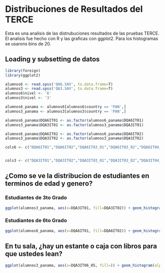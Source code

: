 # Distribuciones de Resultados del TERCE

Esta es una analisis de las distrubuciones resultados de las pruebas TERCE. El analisis fue hecho con R y las graficas con ggplot2.
Para los histogramas se usarons bins de 20.

## Loading y subsetting de datos
```r
library(foreign)
library(ggplot2)

alumnos6 <- read.spss('QA6.SAV', to.data.frame=T)
alumnos3 <- read.spss('QA3.SAV', to.data.frame=T)
alumnos6$nivel <- '6'
alumnos3$nivel <- '3'

alumnos6_panama <- alumnos6[alumnos6$country == 'PAN',]
alumnos3_panama <- alumnos3[alumnos3$country == 'PAN',]

alumnos6_panama$DQA6IT01 <- as.factor(alumnos6_panama$DQA6IT01)
alumnos3_panama$DQA3IT01 <- as.factor(alumnos3_panama$DQA3IT01)

alumnos6_panama$DQA6IT02 <- as.factor(alumnos6_panama$DQA6IT02)
alumnos3_panama$DQA3IT02 <- as.factor(alumnos3_panama$DQA3IT02)

cols6 <- c("DQA6IT01","DQA6IT02","DQA6IT03_01","DQA6IT03_02","DQA6IT04_01","DQA6IT04_02","DQA6IT04_03","DQA6IT04_04","DQA6IT04_05","DQA6IT04_06","DQA6IT04a","DQA6IT04b","DQA6NIT05","DQA6IT06","DQA6NIT06a","DQA6IT07","DQA6IT07a","DQA6IT08","DQA6IT09","DQA6NIT10_01","DQA6NIT10_02","DQA6IT11_01","DQA6IT11_02","DQA6IT11_03","DQA6IT11_04","DQA6IT11_05","DQA6IT11_06","DQA6IT11_07","DQA6IT12_01","DQA6IT12_02","DQA6IT12_03","DQA6IT12_04","DQA6IT12_05","DQA6IT12_06","DQA6IT12_07","DQA6IT12_08","DQA6IT13","DQA6IT14","DQA6IT15_01","DQA6IT15_02","DQA6IT15_03","DQA6IT15_04","DQA6IT15_05","DQA6IT16","DQA6IT16a","DQA6IT17_01","DQA6IT17_02","DQA6IT17_03","DQA6IT17_04","DQA6IT17_05","DQA6IT17_06","DQA6IT17_07","DQA6IT17_08","DQA6IT17_09","DQA6IT17_10","DQA6IT17_11","DQA6IT17_12","DQA6IT17_13","DQA6IT17_14","DQA6IT17_15","DQA6IT17_16","DQA6IT17_17","DQA6IT17_18","DQA6IT17_19","DQA6IT17_20","DQA6IT17_21","DQA6IT17_22","DQA6IT17_23","DQA6IT17_24","DQA6IT17_25","DQA6IT17_26","DQA6IT17_27","DQA6IT17_28","DQA6IT17_29","DQA6IT18","DQA6IT19_01","DQA6IT19_02","DQA6IT19_03","DQA6IT19_04","DQA6IT19_05","DQA6IT19_06","DQA6IT20","DQA6IT21","DQA6IT22_01","DQA6IT22_02","DQA6IT22_03","DQA6IT22_04","DQA6IT23","DQA6IT24_01","DQA6IT24_02","DQA6IT24_03","DQA6IT24_04","DQA6IT25_01","DQA6IT25_02","DQA6IT25_03","DQA6IT25_04","DQA6IT25_05","DQA6IT25_06","DQA6IT25_07","DQA6IT25_08","DQA6IT26","DQA6IT26a","DQA6IT26b","DQA6IT27_01","DQA6IT27_02","DQA6IT27_03","DQA6IT27_04","DQA6IT27_05","DQA6IT28_01","DQA6IT28_02","DQA6IT28_03","DQA6IT28_04","DQA6IT28_05","DQA6IT29_01","DQA6IT29_02","DQA6IT30_01","DQA6IT30_02","DQA6IT31_01","DQA6IT31_02","DQA6IT31_03","DQA6IT31_04","DQA6IT31_05","DQA6IT31_06","DQA6IT32_01","DQA6IT32_02","DQA6IT32_03","DQA6IT32_04","DQA6IT32_05","DQA6IT32_06","DQA6IT32_07","DQA6IT32_08")


cols3 <- c("DQA3IT01","DQA3IT02","DQA3IT03_01","DQA3IT03_02","DQA3IT04_01","DQA3IT04_02","DQA3IT04_03","DQA3IT04_04","DQA3IT04_05","DQA3IT04_06","DQA3IT05","DQA3IT06_01","DQA3IT06_02","DQA3IT06_03","DQA3IT06_04","DQA3IT06_05","DQA3IT07_01","DQA3IT07_02","DQA3IT07_03","DQA3IT07_04","DQA3IT07_05","DQA3IT08_01","DQA3IT08_02","DQA3IT08_03","DQA3IT09","DQA3IT10","DQA3IT11","DQA3IT12_01","DQA3IT12_02","DQA3IT12_03","DQA3IT12_04","DQA3IT12_05","DQA3IT12_06","DQA3IT12_07","DQA3IT12_08","DQA3IT12_09","DQA3IT13","DQA3IT13a","DQA3IT13b")
```

## ¿Como se ve la distribucion de estudiantes en terminos de edad y genero?
### Estudiantes de 3to Grado
```r
ggplot(alumnos3_panama, aes(x=DQA3IT01, fill=DQA3IT02)) + geom_histogram(alpha=.5, position="dodge") + scale_x_discrete(labels=c("7 años o menos","8 años","9 años", "10 años", "11 años", "12 años o mas", "NA")) + theme(axis.text.x = element_text(angle = 90, hjust = 1)) + scale_fill_discrete(labels=c("Niña","Niño")) + ylab("Cantidad de Estudiantes")
```
### Estudiantes de 6to Grado
```r
ggplot(alumnos6_panama, aes(x=DQA6IT01, fill=DQA6IT02)) + geom_histogram(alpha=.5, position="dodge") + scale_x_discrete(labels=c("10 años o menos","11 años","12 años", "13 años", "14 años", "15 años o mas", "NA")) + theme(axis.text.x = element_text(angle = 90, hjust = 1)) + scale_fill_discrete(labels=c("Niña","Niño")) + ylab("Cantidad de Estudiantes")
```

## En tu sala, ¿hay un estante o caja con libros para que ustedes lean?
```r
ggplot(alumnos3_panama, aes(x=DQA3IT06_05, fill=)) + geom_histogram(alpha=.5, position="dodge") + scale_x_discrete(labels=c("No", "Si")) + theme(axis.text.x = element_text(angle = 90, hjust = 1)) + ylab("Cantidad de Estudiantes")
```
